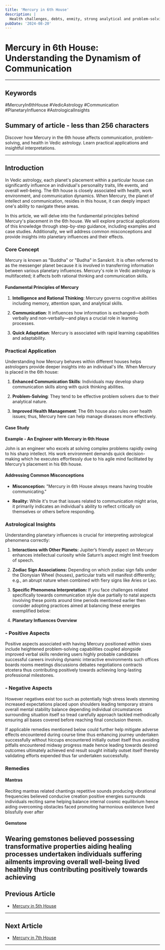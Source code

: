 ```yaml
---
title: 'Mercury in 6th House'
description: |
  Health challenges, debts, enmity, strong analytical and problem-solving skills.
pubDate: '2024-08-20'
---
```


# Mercury in 6th House: Understanding the Dynamism of Communication

---

## Keywords 
#MercuryIn6thHouse #VedicAstrology #Communication #PlanetaryInfluence #AstrologicalInsights

## Summary of article - less than 256 characters 

Discover how Mercury in the 6th house affects communication, problem-solving, and health in Vedic astrology. Learn practical applications and insightful interpretations.

---

## Introduction

In Vedic astrology, each planet's placement within a particular house can significantly influence an individual's personality traits, life events, and overall well-being. The 6th house is closely associated with health, work environment, and communication dynamics. When Mercury, the planet of intellect and communication, resides in this house, it can deeply impact one's ability to navigate these areas.

In this article, we will delve into the fundamental principles behind Mercury's placement in the 6th house. We will explore practical applications of this knowledge through step-by-step guidance, including examples and case studies. Additionally, we will address common misconceptions and provide insights into planetary influences and their effects.

### Core Concept

Mercury is known as "Buddha" or "Budha" in Sanskrit. It is often referred to as the messenger planet because it is involved in transferring information between various planetary influences. Mercury's role in Vedic astrology is multifaceted; it affects both rational thinking and communication skills.

#### Fundamental Principles of Mercury

1. **Intelligence and Rational Thinking**: Mercury governs cognitive abilities including memory, attention span, and analytical skills.
   
2. **Communication**: It influences how information is exchanged—both verbally and non-verbally—and plays a crucial role in learning processes.

3. **Quick Adaptation**: Mercury is associated with rapid learning capabilities and adaptability.

### Practical Application

Understanding how Mercury behaves within different houses helps astrologers provide deeper insights into an individual's life. When Mercury is placed in the 6th house:

1. **Enhanced Communication Skills**: Individuals may develop sharp communication skills along with quick thinking abilities.
   
2. **Problem-Solving**: They tend to be effective problem solvers due to their analytical nature.
   
3. **Improved Health Management**: The 6th house also rules over health issues; thus, Mercury here can help manage diseases more effectively.

#### Case Study

**Example - An Engineer with Mercury in 6th House**

John is an engineer who excels at solving complex problems rapidly owing to his sharp intellect. His work environment demands quick decision-making which he executes effortlessly due to his agile mind facilitated by Mercury’s placement in his 6th house.

#### Addressing Common Misconceptions

- **Misconception:** "Mercury in 6th House always means having trouble communicating."
  
- **Reality:** While it's true that issues related to communication might arise, it primarily indicates an individual's ability to reflect critically on themselves or others before responding.

### Astrological Insights

Understanding planetary influences is crucial for interpreting astrological phenomena correctly:

1. **Interactions with Other Planets:** Jupiter’s friendly aspect on Mercury enhances intellectual curiosity while Saturn’s aspect might limit freedom of speech.

2. **Zodiac Sign Associations:** Depending on which zodiac sign falls under the Dionysian Wheel (houses), particular traits will manifest differently; e.g., an abrupt nature when combined with fiery signs like Aries or Leo.


3. **Specific Phenomena Interpretation:** If you face challenges related specifically towards communication style due partially to natal aspects involving these points around time periods mentioned earlier then consider adopting practices aimed at balancing these energies exemplified below:


4.  **Planetary Influences Overview**


### - Positive Aspects


Positive aspects associated with having Mercury positioned within sixes include heightened problem-solving capabilities coupled alongside improved verbal skills rendering users highly probable candidates successful careers involving dynamic interactive environments such offices boards rooms meetings discussions debates negotiations contracts etcetera thus contributing positively towards achieving long-lasting professional milestones.


### - Negative Aspects


However negatives exist too such as potentially high stress levels stemming increased expectations placed upon shoulders leading temporary strains overall mental stability balance depending individual circumstances surrounding situation itself so tread carefully approach tackled methodically ensuring all bases covered before reaching final conclusion therein.



If applicable remedies mentioned below could further help mitigate adverse effects encountered during course time thus enhancing journey undertaken successfully without hiccups encountered initially outset itself thus avoiding pitfalls encountered midway progress made hence leading towards desired outcomes ultimately achieved end result sought initially outset itself thereby validating efforts expended thus far undertaken successfully.



### Remedies


#### Mantras

Reciting mantras related chantings repetitive sounds producing vibrational frequencies believed conducive creation positive energies surrounds individuals reciting same helping balance internal cosmic equilibrium hence aiding overcoming obstacles faced promoting harmonious existence lived blissfully ever after 



#### Gemstone

Wearing gemstones believed possessing transformative properties aiding healing processes undertaken individuals suffering ailments improving overall well-being lived healthily thus contributing positively towards achieving
---

## Previous Article
- [Mercury in 5th House](/blogs-md/0604_Mercury_in_Houses/060405_Mercury_in_5th_House.mdx)

---

## Next Article
- [Mercury in 7th House](/blogs-md/0604_Mercury_in_Houses/060407_Mercury_in_7th_House.mdx)

---
